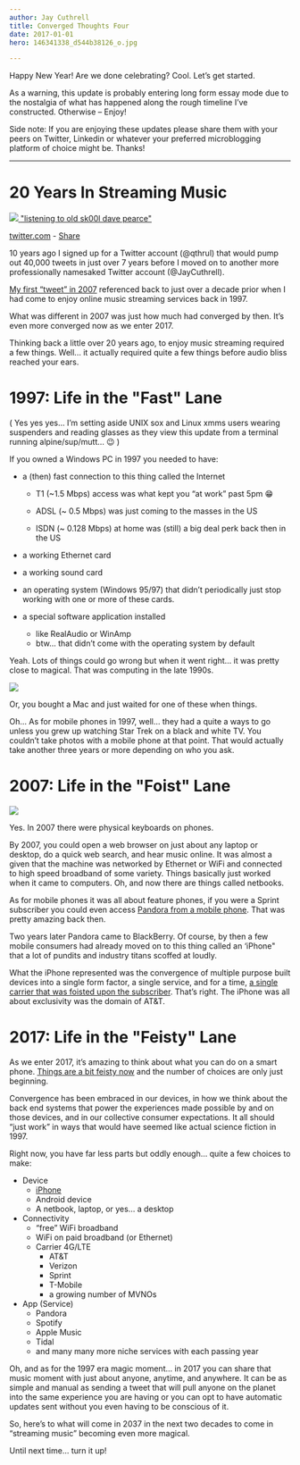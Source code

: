 ```yaml
---
author: Jay Cuthrell
title: Converged Thoughts Four
date: 2017-01-01
hero: 146341338_d544b38126_o.jpg

---
```

 
Happy New Year! Are we done celebrating? Cool. Let’s get started.

As a warning, this update is probably entering long form essay mode due to the
nostalgia of what has happened along the rough timeline I’ve constructed.
Otherwise – Enjoy!  

Side note: If you are enjoying these updates please share them with your peers
on Twitter, Linkedin or whatever your preferred microblogging platform of
choice might be. Thanks!  
  
* * *  
  
# 20 Years In Streaming Music  
  
[![](index_files/bigger.jpeg) ](https://twitter.com/Qthrul/status/3217513?utm_campaign=Fudge%20Sunday&utm_medium=email&utm_source=Revue%20newsletter)["listening to old sk00l dave pearce"](https://twitter.com/Qthrul/status/3217513?utm_campaign=Fudge%20Sunday&utm_medium=email&utm_source=Revue%20newsletter)

[twitter.com](http://rev.vu/JQbww?utm_campaign=Issue&utm_content=domain&utm_medium=email&utm_source=Fudge+Sunday) - [Share](http://rev.vu/JQbww?utm_campaign=Issue&utm_content=share&utm_medium=email&utm_source=Fudge+Sunday)

10 years ago I signed up for a Twitter account (@qthrul) that would pump out
40,000 tweets in just over 7 years before I moved on to another more
professionally namesaked Twitter account (@JayCuthrell).  
  
[My first “tweet” in 2007](https://twitter.com/Qthrul/status/3217513?utm_campaign=Fudge%20Sunday&utm_medium=email&utm_source=Revue%20newsletter) referenced back to just over a decade prior when I had come to enjoy online music streaming services back in 1997. 

What was different in 2007 was just how much had converged by then. It’s even
more converged now as we enter 2017.

Thinking back a little over 20 years ago, to enjoy music streaming required a
few things. Well... it actually required quite a few things before audio bliss
reached your ears.  
  
# 1997: Life in the "Fast" Lane  
  
( Yes yes yes… I’m setting aside UNIX sox and Linux xmms users wearing
suspenders and reading glasses as they view this update from a terminal
running alpine/sup/mutt… 😉 )  

If you owned a Windows PC in 1997 you needed to have:

  * a (then) fast connection to this thing called the Internet
    * T1 (~1.5 Mbps) access was what kept you “at work” past 5pm 😁
    * ADSL (~ 0.5 Mbps) was just coming to the masses in the US  

    * ISDN (~ 0.128 Mbps) at home was (still) a big deal perk back then in the US
  * a working Ethernet card  

  * a working sound card
  * an operating system (Windows 95/97) that didn’t periodically just stop working with one or more of these cards. 
  * a special software application installed
    * like RealAudio or WinAmp
    * btw... that didn’t come with the operating system by default

Yeah. Lots of things could go wrong but when it went right… it was pretty
close to magical. That was computing in the late 1990s.  
  
![](index_files/maclol.png)

Or, you bought a Mac and just waited for one of these when things.  
  
Oh… As for mobile phones in 1997, well… they had a quite a ways to go unless
you grew up watching Star Trek on a black and white TV. You couldn’t take
photos with a mobile phone at that point. That would actually take another
three years or more depending on who you ask.  
  
# 2007: Life in the "Foist" Lane  
  
![](index_files/phonekeyboard.png)

Yes. In 2007 there were physical keyboards on phones.  
  
By 2007, you could open a web browser on just about any laptop or desktop, do
a quick web search, and hear music online. It was almost a given that the
machine was networked by Ethernet or WiFi and connected to high speed
broadband of some variety. Things basically just worked when it came to
computers. Oh, and now there are things called netbooks.

As for mobile phones it was all about feature phones, if you were a Sprint subscriber you could even access [Pandora from a mobile phone](http://newsroom.sprint.com/news-releases/sprint-first-to-deliver-pandora-for-personalized-streaming-radio-on-mobile-phones.htm?utm_campaign=Fudge%20Sunday&utm_medium=email&utm_source=Revue%20newsletter). That was pretty amazing back then.

Two years later Pandora came to BlackBerry. Of course, by then a few mobile
consumers had already moved on to this thing called an ‘iPhone" that a lot of
pundits and industry titans scoffed at loudly.

What the iPhone represented was the convergence of multiple purpose built devices into a single form factor, a single service, and for a time, [a single carrier that was foisted upon the subscriber](https://techcrunch.com/2010/05/10/apple-att-iphone-agreement/?utm_campaign=Fudge%20Sunday&utm_medium=email&utm_source=Revue%20newsletter). That’s right. The iPhone was all about exclusivity was the domain of AT&T.  
  
# 2017: Life in the "Feisty" Lane  
  
As we enter 2017, it’s amazing to think about what you can do on a smart phone. [Things are a bit feisty now](http://pitchfork.com/features/lists-and-guides/9986-the-year-in-streaming-2016/?utm_campaign=Fudge%20Sunday&utm_medium=email&utm_source=Revue%20newsletter) and the number of choices are only just beginning.

Convergence has been embraced in our devices, in how we think about the back
end systems that power the experiences made possible by and on those devices,
and in our collective consumer expectations. It all should “just work” in ways
that would have seemed like actual science fiction in 1997.

Right now, you have far less parts but oddly enough… quite a few choices to
make:

  * Device
    * [iPhone](https://www.youtube.com/watch?utm_campaign=Fudge%20Sunday&utm_medium=email&utm_source=Revue%20newsletter&v=wKiIroiCvZ0)
    * Android device
    * A netbook, laptop, or yes… a desktop
  * Connectivity
    * “free” WiFi broadband
    * WiFi on paid broadband (or Ethernet)
    * Carrier 4G/LTE
      * AT&T
      * Verizon
      * Sprint
      * T-Mobile
      * a growing number of MVNOs
  * App (Service)
    * Pandora
    * Spotify
    * Apple Music
    * Tidal
    * and many many more niche services with each passing year

Oh, and as for the 1997 era magic moment... in 2017 you can share that music
moment with just about anyone, anytime, and anywhere. It can be as simple and
manual as sending a tweet that will pull anyone on the planet into the same
experience you are having or you can opt to have automatic updates sent
without you even having to be conscious of it.

So, here’s to what will come in 2037 in the next two decades to come in
“streaming music” becoming even more magical.  

Until next time... turn it up!
